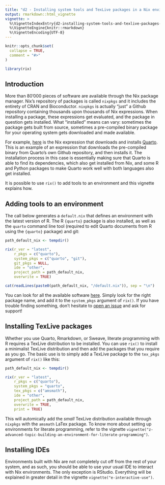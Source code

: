 ```yaml
---
title: "d2 - Installing system tools and TexLive packages in a Nix environment"
output: rmarkdown::html_vignette
vignette: >
  %\VignetteIndexEntry{d2-installing-system-tools-and-texlive-packages-in-a-nix-environment}
  %\VignetteEngine{knitr::rmarkdown}
  %\VignetteEncoding{UTF-8}
---
```


```r
knitr::opts_chunk$set(
  collapse = TRUE,
  comment = "#>"
)
```

```r
library(rix)
```

<!-- WARNING - This vignette is generated by {fusen} from dev/d2-install_sys_pkgs.Rmd: do not edit by hand -->

## Introduction

More than 80'000 pieces of software are available through the Nix package
manager. Nix’s repository of packages is called `nixpkgs` and it includes the
entirety of CRAN and Bioconductor. `nixpkgs` is actually "just" a Github
repository containing thousands upon thousands of Nix expressions. When
installing a package, these expressions get evaluated, and the package in
question gets installed. What "installed" means can vary: sometimes the package
gets built from source, sometimes a pre-compiled binary package for your
operating system gets downloaded and made available.

For example,
[here](https://github.com/NixOS/nixpkgs/blob/dce218f4f35440622d2056f93ddc335351763bb4/pkgs/development/libraries/quarto/default.nix)
is the Nix expression that downloads and installs [Quarto](https://quarto.org/).
This is an example of an expression that downloads the pre-compiled
binary from Quarto’s own Github repository, and then installs it. The
installation process in this case is essentially making sure that Quarto is able
to find its dependencies, which also get installed from Nix, and some R and
Python packages to make Quarto work well with both languages also get installed.

It is possible to use `rix()` to add tools to an environment and this vignette
explains how.


## Adding tools to an environment

The call below generates a `default.nix` that defines an environment with the
latest version of R. The R `{quarto}` package is also installed, as well as the
`quarto` command line tool (required to edit Quarto documents from R using the
`{quarto}` package) and git:


```r
path_default_nix <- tempdir()

rix(r_ver = "latest",
    r_pkgs = c("quarto"),
    system_pkgs = c("quarto", "git"),
    git_pkgs = NULL,
    ide = "other",
    project_path = path_default_nix,
    overwrite = TRUE)
```

```r
cat(readLines(paste0(path_default_nix, "/default.nix")), sep = "\n")
```

You can look for all the available software
[here](https://search.nixos.org/packages?channel=unstable&from=0&size=50&sort=relevance&type=packages&query=).
Simply look for the right package name, and add it to the `system_pkgs` argument
of `rix()`. If you have trouble finding something, don’t hesitate to 
[open an issue ](https://github.com/b-rodrigues/rix/issues) and ask for support!


## Installing TexLive packages

Whether you use Quarto, Rmarkdown, or Sweave, literate programming with R
requires a TexLive distribution to be installed. You can use `rix()` to install
a minimalist TexLive distribution and then add the packages that you require as
you go. The basic use is to simply add a TexLive package to the `tex_pkgs`
argument of `rix()` like this:


```r
path_default_nix <- tempdir()

rix(r_ver = "latest",
    r_pkgs = c("quarto"),
    system_pkgs = "quarto",
    tex_pkgs = c("amsmath"),
    ide = "other",
    project_path = path_default_nix,
    overwrite = TRUE,
    print = TRUE)

```

This will automically add the *small* TexLive distribution available through
`nixpkgs` with the `amsmath` LaTex package. To know more about setting up
environments for literate programming, refer to the vignette
`vignette("z-advanced-topic-building-an-environment-for-literate-programming")`.


## Installing IDEs

Environments built with Nix are not completely cut off from the rest of your
system, and as such, you should be able to use your usual IDE to interact with
Nix environments. The only exception is RStudio. Everything will be explained in
greater detail in the vignette `vignette("e-interactive-use")`.


